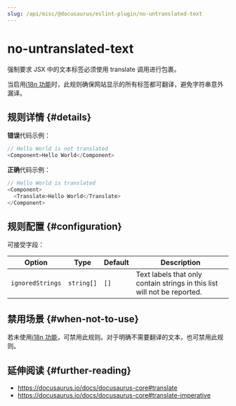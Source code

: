 ```yaml
---
slug: /api/misc/@docusaurus/eslint-plugin/no-untranslated-text
---
```


# no-untranslated-text


强制要求 JSX 中的文本标签必须使用 translate 调用进行包裹。

当启用[i18n 功能](../../../i18n/i18n-introduction.mdx)时，此规则确保网站显示的所有标签都可翻译，避免字符串意外漏译。

## 规则详情 {#details}

**错误**代码示例：

```js
// Hello World is not translated
<Component>Hello World</Component>
```

**正确**代码示例：

```js
// Hello World is translated
<Component>
  <Translate>Hello World</Translate>
</Component>
```

## 规则配置 {#configuration}

可接受字段：

<APITable>

| Option | Type | Default | Description |
| --- | --- | --- | --- |
| `ignoredStrings` | `string[]` | `[]` | Text labels that only contain strings in this list will not be reported. |

</APITable>

## 禁用场景 {#when-not-to-use}

若未使用[i18n 功能](../../../i18n/i18n-introduction.mdx)，可禁用此规则。对于明确不需要翻译的文本，也可禁用此规则。

## 延伸阅读 {#further-reading}

- https://docusaurus.io/docs/docusaurus-core#translate
- https://docusaurus.io/docs/docusaurus-core#translate-imperative